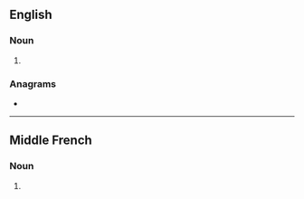 {{also|Stiles}}
==English==

===Noun===
{{head|en|noun plural form}}

# {{plural of|stile|lang=en}}

===Anagrams===
* {{anagrams|en|Leists|Steils|e-lists|islets|istles|sliest|slites}}

----

==Middle French==

===Noun===
{{head|frm|noun plural form|g=m}}

# {{plural of|stile|lang=frm}}